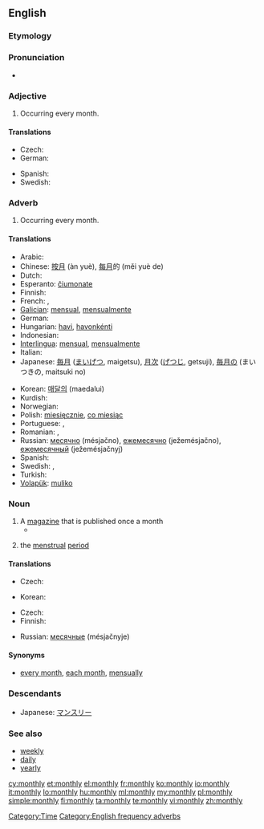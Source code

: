 ==English==

===Etymology===
{{suffix|month|ly}}

===Pronunciation===
* {{audio|en-us-monthly.ogg|Audio (US)}}

===Adjective===
{{en-adj}}

# Occurring every month.

====Translations====
{{trans-top|Occurring every month}}
* Czech: {{t-|cs|měsíční}}
* German: {{t+|de|monatlich}}
{{trans-mid}}
* Spanish: {{t-|es|mensual}}
* Swedish: {{t+|sv|månatlig}}
{{trans-bottom}}

===Adverb===
{{en-adv|-}}

# Occurring every month.

====Translations====
{{trans-top|Occurring every month}}
* Arabic: {{Arab|[[شهريا|شهريًا]]}} {{IPAchar|(šahrīyan)}}
* Chinese: [[按月]] (àn yuè), [[每月]]的 (měi yuè de)
* Dutch: {{t+|nl|maandelijks}}
* Esperanto: [[ĉiumonate]]
* Finnish: {{t-|fi|kuukausittain}}
* French: {{t+|fr|mensuel}}, {{t+|fr|mensuellement}}
* [[Galician]]: [[mensual]], [[mensualmente]]
* German: {{t+|de|monatlich}}
* Hungarian: [[havi]], [[havonkénti]]
* Indonesian: {{t+|id|bulan|alt=bulanan|xs=Indonesian}}
* [[Interlingua]]: [[mensual]], [[mensualmente]]
* Italian: {{t+|it|mensilmente}}
* Japanese: [[毎月]] ([[まいげつ]], maigetsu), [[月次]] ([[げつじ]], getsuji), [[毎月]]の (まいつきの, maitsuki no)
{{trans-mid}}
* Korean: [[매달의]] (maedalui)
* Kurdish: {{ku-Arab|[[مانگانه‌]]}}
* Norwegian: {{t|no|månedlig}}
* Polish: [[miesięcznie]], [[co miesiąc]]
* Portuguese: {{t+|pt|mensal}}, {{t-|pt|mensalmente}}
* Romanian: {{t-|ro|lunar}}, {{t-|ro|mensual}}
* Russian: [[месячно]] (mésjačno), [[ежемесячно]] (ježemésjačno), [[ежемесячный]] (ježemésjačnyj)
* Spanish: {{t|es|mensualmente}}
* Swedish: {{t|sv|månadsvis}}, {{t+|sv|månatlig}}
* Turkish: {{t+|tr|aylık}}
* [[Volapük]]: [[muliko]]
{{trans-bottom}}

===Noun===
{{en-noun|monthlies}}

# A [[magazine]] that is published once a month 
#*{{quote-news|2009|January 5|Stephanie Clifford|Prominent Magazines Lose Weight, Shedding Nearly Half Their Ads|New York Times|url=http://www.nytimes.com/2009/01/05/business/media/05adco.html
|passage=Of the 10 '''monthlies''' with the worst declines in January, four were Condé Nast magazines: Wired, Architectural Digest, Vogue and Lucky. }}
# {{euphemism}} the [[menstrual]] [[period]]

====Translations====
{{trans-top|a magazine that is published once a month}}
* Czech: {{t-|cs|měsíčník|m}}
{{trans-mid}}
* Korean: {{t|ko|월간지|tr=Wolganji|sc=Hang}}
{{trans-bottom}}

{{trans-top|(euphemism) the menstrual period}}
* Czech: {{t-|cs|měsíčky|f|p}}
* Finnish: {{t+|fi|kuukautiset|p}}
{{trans-mid}}
* Russian: [[месячные]] (mésjačnyje) {{p}}
{{trans-bottom}}

====Synonyms====
* [[every month]], [[each month]], [[mensually]]

===Descendants===
* Japanese: [[マンスリー]]

===See also===
* [[weekly]]
* [[daily]]
* [[yearly]]

[[Category:Time]]
[[Category:English frequency adverbs]]

[[cy:monthly]]
[[et:monthly]]
[[el:monthly]]
[[fr:monthly]]
[[ko:monthly]]
[[io:monthly]]
[[it:monthly]]
[[lo:monthly]]
[[hu:monthly]]
[[ml:monthly]]
[[my:monthly]]
[[pl:monthly]]
[[simple:monthly]]
[[fi:monthly]]
[[ta:monthly]]
[[te:monthly]]
[[vi:monthly]]
[[zh:monthly]]